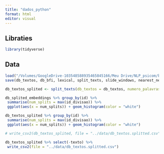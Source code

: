 ```yaml
---
title: "dados_python"
format: html
editor: visual
---
```


## Libraties

```r
library(tidyverse)
```

## Data

```r

load("/Volumes/GoogleDrive-103548588935465845166/Meu Drive/NLP_psicom/bfi/base_padrao.RData")
save(db_textos, db_bfi, lexical, split_texts, slide_windows, nearest_neighbors, file = "../data/data_bfi_nlp.RData")

```

```r
db_textos_splited <- split_texts(db_textos = db_textos, numero_palavras_por_divisao = 250)

db_splited_embeddings %>% group_by(id) %>%
 summarise(num_splits = max(id_divisao)) %>%
 ggplot(aes(x = num_splits)) + geom_histogram(color = "white")

db_textos_splited %>% group_by(id) %>%
 summarise(num_splits = max(id_divisao)) %>%
 ggplot(aes(x = num_splits)) + geom_histogram(color = "white")

# write_csv2(db_textos_splited, file = "../data/db_textos.splitted.csv")

db_textos_splited %>% select(-texto) %>%
 write_csv2(file = "../data/db_textos.splitted.csv")

```
